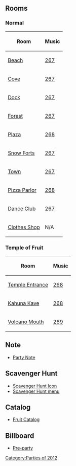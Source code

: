 

==Rooms==
===Normal===
{|class="wikitable" border="1"
!Room!!Music
|-
|[[Media:APToFBeach.swf|Beach]]||[[Media:Music267.swf|267]]
|-
|[[Media:APToFCove.swf|Cove]]||[[Media:Music267.swf|267]]
|-
|[[Media:APToFDock.swf|Dock]]||[[Media:Music267.swf|267]]
|-
|[[Media:APToFForest.swf|Forest]]||[[Media:Music267.swf|267]]
|-
|[[Media:APToFPlaza.swf|Plaza]]||[[Media:Music268.swf|268]]
|-
|[[Media:APToFForts.swf|Snow Forts]]||[[Media:Music267.swf|267]]
|-
|[[Media:RoomsTown-TempleofFruit.swf|Town]]||[[Media:Music267.swf|267]]
|-
|[[Media:APToFPizza.swf|Pizza Parlor]]||[[Media:Music268.swf|268]]
|-
|[[Media:APToFDance.swf|Dance Club]]||[[Media:Music267.swf|267]]

|-
|[[Media:APToFShop.swf|Clothes Shop]]||N/A
|}
===Temple of Fruit===
{|class="wikitable" border="1"
!Room!!Music
|-
|[[Media:APToFParty2.swf|Temple Entrance]]||[[Media:Music268.swf|268]]
|-
|[[Media:APToFParty3.swf|Kahuna Kave]]||[[Media:Music268.swf|268]]
|-
|[[Media:APToFParty1.swf|Volcano Mouth]]||[[Media:Music269.swf|269]]
|}

==Note==
*[[Media:APToFParty_note.swf|Party Note]]

==Scavenger Hunt==
*[[Media:APToFPartyScavengerHuntIcon.swf|Scavenger Hunt Icon]]
*[[Media:APToFPartyScavengerHunt.swf|Scavenger Hunt menu]]

==Catalog==
*[[Media:APToFCatalogParty.swf|Fruit Catalog]]
==Billboard==
*[[Media:AdventureParty2012PreBillboard.swf|Pre-party]]
{{Parties}}

[[Category:Parties of 2012]]